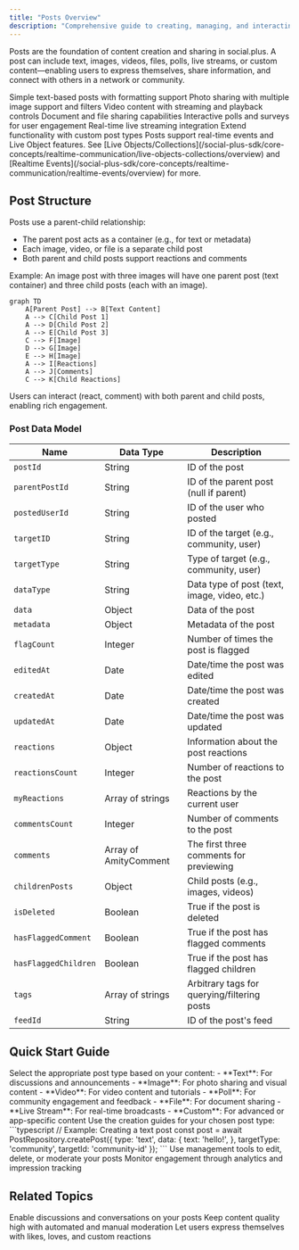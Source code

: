 ```yaml
---
title: "Posts Overview"
description: "Comprehensive guide to creating, managing, and interacting with posts in your social platform."
---
```


Posts are the foundation of content creation and sharing in social.plus. A post can include text, images, videos, files, polls, live streams, or custom content—enabling users to express themselves, share information, and connect with others in a network or community.

<CardGroup cols={2}>
  <Card title="Text Posts" icon="text-size" href="creation/text-post">
    Simple text-based posts with formatting support
  </Card>
  <Card title="Image Posts" icon="image" href="creation/image-post">
    Photo sharing with multiple image support and filters
  </Card>
  <Card title="Video Posts" icon="video" href="creation/video-post">
    Video content with streaming and playback controls
  </Card>
  <Card title="File Posts" icon="paperclip-vertical" href="creation/file-post">
    Document and file sharing capabilities
  </Card>
  <Card title="Poll Posts" icon="chart-bar" href="creation/poll-post">
    Interactive polls and surveys for user engagement
  </Card>
  <Card title="Live Stream Posts" icon="circle-video" href="creation/live-stream-post">
    Real-time live streaming integration
  </Card>
  <Card title="Custom Posts" icon="puzzle-piece" href="creation/custom-post">
    Extend functionality with custom post types
  </Card>
</CardGroup>

<Info>
Posts support real-time events and Live Object features. See [Live Objects/Collections](/social-plus-sdk/core-concepts/realtime-communication/live-objects-collections/overview) and [Realtime Events](/social-plus-sdk/core-concepts/realtime-communication/realtime-events/overview) for more.
</Info>

## Post Structure
Posts use a parent-child relationship:
- The parent post acts as a container (e.g., for text or metadata)
- Each image, video, or file is a separate child post
- Both parent and child posts support reactions and comments

Example: An image post with three images will have one parent post (text container) and three child posts (each with an image).

```mermaid
graph TD
    A[Parent Post] --> B[Text Content]
    A --> C[Child Post 1]
    A --> D[Child Post 2]
    A --> E[Child Post 3]
    C --> F[Image]
    D --> G[Image]
    E --> H[Image]
    A --> I[Reactions]
    A --> J[Comments]
    C --> K[Child Reactions]
```


<Info>
Users can interact (react, comment) with both parent and child posts, enabling rich engagement.
</Info>

### Post Data Model

| Name               | Data Type         | Description                                                        |
|--------------------|------------------|--------------------------------------------------------------------|
| `postId`           | String           | ID of the post                                                     |
| `parentPostId`     | String           | ID of the parent post (null if parent)                             |
| `postedUserId`     | String           | ID of the user who posted                                          |
| `targetID`         | String           | ID of the target (e.g., community, user)                           |
| `targetType`       | String           | Type of target (e.g., community, user)                             |
| `dataType`         | String           | Data type of post (text, image, video, etc.)                       |
| `data`             | Object           | Data of the post                                                   |
| `metadata`         | Object           | Metadata of the post                                               |
| `flagCount`        | Integer          | Number of times the post is flagged                                |
| `editedAt`         | Date             | Date/time the post was edited                                      |
| `createdAt`        | Date             | Date/time the post was created                                     |
| `updatedAt`        | Date             | Date/time the post was updated                                     |
| `reactions`        | Object           | Information about the post reactions                               |
| `reactionsCount`   | Integer          | Number of reactions to the post                                    |
| `myReactions`      | Array of strings | Reactions by the current user                                      |
| `commentsCount`    | Integer          | Number of comments to the post                                     |
| `comments`         | Array of AmityComment | The first three comments for previewing                            |
| `childrenPosts`    | Object           | Child posts (e.g., images, videos)                                 |
| `isDeleted`        | Boolean          | True if the post is deleted                                        |
| `hasFlaggedComment`| Boolean          | True if the post has flagged comments                              |
| `hasFlaggedChildren`| Boolean         | True if the post has flagged children                              |
| `tags`             | Array of strings | Arbitrary tags for querying/filtering posts                        |
| `feedId`           | String           | ID of the post's feed                                              |


## Quick Start Guide

<Steps>
  <Step title="Choose Post Type">
    Select the appropriate post type based on your content:
    - **Text**: For discussions and announcements
    - **Image**: For photo sharing and visual content
    - **Video**: For video content and tutorials
    - **Poll**: For community engagement and feedback
    - **File**: For document sharing
    - **Live Stream**: For real-time broadcasts
    - **Custom**: For advanced or app-specific content
  </Step>
  <Step title="Create Content">
    Use the creation guides for your chosen post type:
    ```typescript
    // Example: Creating a text post
    const post = await PostRepository.createPost({
      type: 'text',
      data: {
      text: 'hello!',
      },
      targetType: 'community',
      targetId: 'community-id'
    });
    ```
  </Step>
  <Step title="Manage Post">
    Use management tools to edit, delete, or moderate your posts
  </Step>
  <Step title="Track Performance">
    Monitor engagement through analytics and impression tracking
  </Step>
</Steps>

## Related Topics

<CardGroup cols={3}>
  <Card title="Comments" href="../comments/overview" icon="message">
    Enable discussions and conversations on your posts
  </Card>
  <Card title="Moderation" href="../moderation/overview" icon="shield">
    Keep content quality high with automated and manual moderation
  </Card>
  <Card title="Reactions" href="../../discovery-engagement/reactions/overview" icon="heart">
    Let users express themselves with likes, loves, and custom reactions
  </Card>
</CardGroup>
